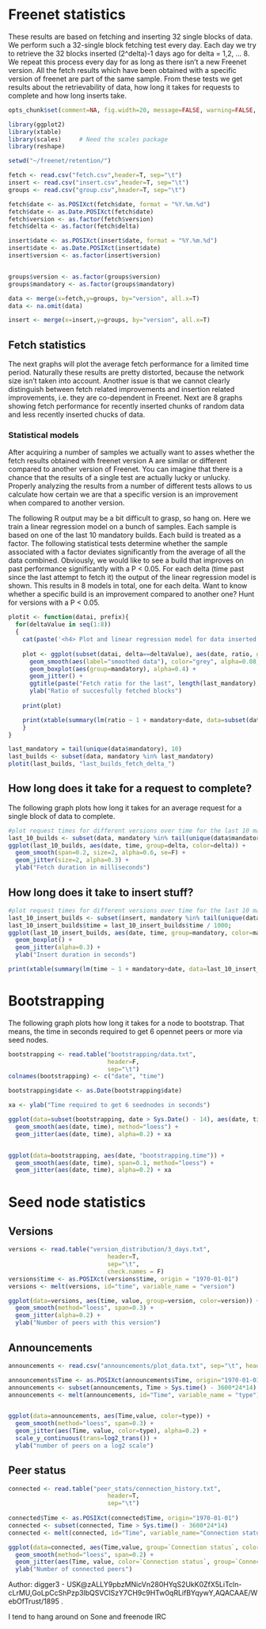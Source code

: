 Freenet statistics
========================================================

These results are based on fetching and inserting 32 single blocks of data. We perform such a 32-single block fetching test every day. Each day we try to retrieve the 32 blocks inserted (2^delta)-1 days ago for delta = 1,2, ... 8. We repeat this process every day for as long as there isn't a new Freenet version. All the fetch results which have been obtained with a specific version of freenet are part of the same sample. From these tests we get results about the retrievability of data, how long it takes for requests to complete and how long inserts take.

```r
opts_chunk$set(comment=NA, fig.width=20, message=FALSE, warning=FALSE, cache=FALSE, echo=FALSE)
```

```r
library(ggplot2)
library(xtable)
library(scales)     # Need the scales package
library(reshape)

setwd("~/freenet/retention/")

fetch <- read.csv("fetch.csv",header=T, sep="\t")
insert <- read.csv("insert.csv",header=T, sep="\t")
groups <- read.csv("group.csv",header=T, sep="\t")

fetch$date <- as.POSIXct(fetch$date, format = "%Y.%m.%d")
fetch$date <- as.Date.POSIXct(fetch$date)
fetch$version <- as.factor(fetch$version)
fetch$delta <- as.factor(fetch$delta)

insert$date <- as.POSIXct(insert$date, format = "%Y.%m.%d")
insert$date <- as.Date.POSIXct(insert$date)
insert$version <- as.factor(insert$version)


groups$version <- as.factor(groups$version)
groups$mandatory <- as.factor(groups$mandatory)

data <- merge(x=fetch,y=groups, by="version", all.x=T)
data <- na.omit(data)

insert <- merge(x=insert,y=groups, by="version", all.x=T)
```

Fetch statistics
--------------------------------------------------

The next graphs will plot the average fetch performance for a limited time period. Naturally these results are pretty distorted, because the network size isn't taken into account. Another issue is that we cannot clearly distinguish between fetch related improvements and insertion related improvements, i.e. they are co-dependent in Freenet. Next are 8 graphs showing fetch performance for recently inserted chunks of random data and less recently inserted chucks of data.

### Statistical models

After acquiring a number of samples we actually want to asses whether the fetch results obtained with freenet version A are similar or different compared to another version of Freenet. You can imagine that there is a chance that the results of a single test are actually lucky or unlucky. Properly analyzing the results from a number of different tests allows to us calculate how certain we are that a specific version is an improvement when compared to another version.

The following R output may be a bit difficult to grasp, so hang on. Here we train a linear regression model on a bunch of samples. Each sample is based on one of the last 10 mandatory builds. Each build is treated as a factor. The following statistical tests determine whether the sample associated with a factor deviates significantly from the average of all the data combined. Obviously, we would like to see a build that improves on past performance significantly with a P < 0.05. For each delta (time past since the last attempt to fetch it) the output of the linear regression model is shown. This results in 8 models in total, one for each delta. Want to know whether a specific build is an improvement compared to another one? Hunt for versions with a P < 0.05.


```r
plotit <- function(datai, prefix){
  for(deltaValue in seq(1:8))
  {
    cat(paste('<h4> Plot and linear regression model for data inserted ', (2^deltaValue)-1, 'days ago</h4>\n'))
    
    plot <- ggplot(subset(datai, delta==deltaValue), aes(date, ratio, group=1, fill=mandatory, color=mandatory)) +
      geom_smooth(aes(label="smoothed data"), color="grey", alpha=0.08, span=0.3, se=F) +
      geom_boxplot(aes(group=mandatory), alpha=0.4) +
      geom_jitter() + 
      ggtitle(paste("Fetch ratio for the last", length(last_mandatory), "mandatory builds for data inserted", (2^deltaValue)-1, "day(s) ago.")) + 
      ylab("Ratio of succesfully fetched blocks")
  
    print(plot)

    print(xtable(summary(lm(ratio ~ 1 + mandatory+date, data=subset(datai, delta==deltaValue)))), type="html", comment=FALSE)
    }
}

last_mandatory = tail(unique(data$mandatory), 10)
last_builds <- subset(data, mandatory %in% last_mandatory)
plotit(last_builds, "last_builds_fetch_delta_")
```

How long does it take for a request to complete?
-----------------------------------------------

The following graph plots how long it takes for an average request for a single block of data to complete.

```r

#plot request times for different versions over time for the last 10 mandatory builds
last_10_builds <- subset(data, mandatory %in% tail(unique(data$mandatory), 10))
ggplot(last_10_builds, aes(date, time, group=delta, color=delta)) + 
  geom_smooth(span=0.2, size=2, alpha=0.6, se=F) +
  geom_jitter(size=2, alpha=0.3) +
  ylab("Fetch duration in milliseconds")

```

How long does it take to insert stuff?
----------------------

```r
#plot request times for different versions over time for the last 10 mandatory builds
last_10_insert_builds <- subset(insert, mandatory %in% tail(unique(data$mandatory), 10))
last_10_insert_builds$time = last_10_insert_builds$time / 1000;
ggplot(last_10_insert_builds, aes(date, time, group=mandatory, color=mandatory)) + 
  geom_boxplot() +
  geom_jitter(alpha=0.3) +
  ylab("Insert duration in seconds")
```

```r
print(xtable(summary(lm(time ~ 1 + mandatory+date, data=last_10_insert_builds))), type="html", comment=FALSE)
```


Bootstrapping
=================================

The following graph plots how long it takes for a node to bootstrap. That means, the time in seconds required to get 6 opennet peers or more via seed nodes.

```r
bootstrapping <- read.table("bootstrapping/data.txt",
                            header=F, 
                            sep="\t")
colnames(bootstrapping) <- c("date", "time")

bootstrapping$date <- as.Date(bootstrapping$date)

xa <- ylab("Time required to get 6 seednodes in seconds")

ggplot(data=subset(bootstrapping, date > Sys.Date() - 14), aes(date, time)) +
  geom_smooth(aes(date, time), method="loess") + 
  geom_jitter(aes(date, time), alpha=0.2) + xa


ggplot(data=bootstrapping, aes(date, "bootstrapping.time")) +
  geom_smooth(aes(date, time), span=0.1, method="loess") + 
  geom_jitter(aes(date, time), alpha=0.2) + xa

```

Seed node statistics
==============================


Versions
----------------------

```r
versions <- read.table("version_distribution/3_days.txt",
                            header=T, 
                            sep="\t",
                            check.names = F)
versions$time <- as.POSIXct(versions$time, origin = "1970-01-01")
versions <- melt(versions, id="time", variable_name = "version")

ggplot(data=versions, aes(time, value, group=version, color=version)) +
  geom_smooth(method="loess", span=0.3) + 
  geom_jitter(alpha=0.2) + 
  ylab("Number of peers with this version")
```

Announcements
--------------

```r
announcements <- read.csv("announcements/plot_data.txt", sep="\t", header=TRUE, colClasses = c("numeric", "numeric","numeric", "numeric"))

announcements$Time <- as.POSIXct(announcements$Time, origin="1970-01-01")
announcements <- subset(announcements, Time > Sys.time() - 3600*24*14)
announcements <- melt(announcements, id="Time", variable_name = "type")


ggplot(data=announcements, aes(Time,value, color=type)) + 
  geom_smooth(method="loess", span=0.3) + 
  geom_jitter(aes(Time, value, color=type), alpha=0.2) + 
  scale_y_continuous(trans=log2_trans()) + 
  ylab("number of peers on a log2 scale")
```


Peer status
-------------------------------

```r
connected <- read.table("peer_stats/connection_history.txt",
                            header=T, 
                            sep="\t")
                            
connected$Time <- as.POSIXct(connected$Time, origin="1970-01-01")
connected <- subset(connected, Time > Sys.time() - 3600*24*14)
connected <- melt(connected, id="Time", variable_name="Connection status")

ggplot(data=connected, aes(Time,value, group=`Connection status`, color=`Connection status`)) + 
  geom_smooth(method="loess", span=0.2) + 
  geom_jitter(aes(Time, value, color=`Connection status`, group=`Connection status`), alpha=0.15) +
  ylab("Number of connected peers")
```


Author: digger3 - USK@zALLY9pbzMNicVn280HYqS2UkK0ZfX5LiTcln-cLrMU,GoLpCcShPzp3lbQSVClSzY7CH9c9HTw0qRLifBYqywY,AQACAAE/WebOfTrust/1895 .

I tend to hang around on Sone and freenode IRC 
